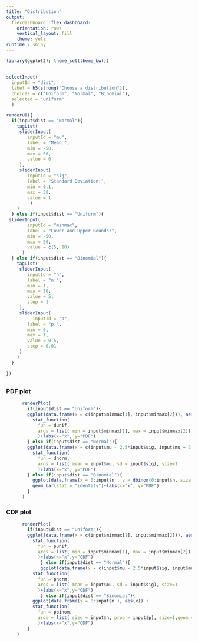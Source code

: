 ```yaml
---
title: "Distribution"
output: 
  flexdashboard::flex_dashboard:
    orientation: rows
    vertical_layout: fill
    theme: yeti
runtime : shiny
---
```


```r
library(ggplot2); theme_set(theme_bw())
```

## {.sidebar}

```r
selectInput( 
  inputId = "dist",
  label = h5(strong("Choose a distribution")),
  choices = c("Uniform", "Normal", "Binomial"),
  selected = "Uniform"
  )

renderUI({
  if(input$dist == "Normal"){
    tagList(
     sliderInput(
        inputId = "mu",
        label = "Mean:",
        min = -50,
        max = 50,
        value = 0
     ),
     sliderInput(
        inputId = "sig",
        label = "Standard Deviation:",
        min = 0.1,
        max = 30,
        value = 1
         )
    )
  } else if(input$dist == "Uniform"){
 sliderInput(
        inputId = "minmax",
        label = "Lower and Upper Bounds:",
        min = -50,
        max = 50,
        value = c(5, 10)
      )
  } else if(input$dist == "Binomial"){
    tagList(
     sliderInput(
        inputId = "n",
        label = "n:",
        min = 1,
        max = 50,
        value = 5,
        step = 1
     ),
     sliderInput(
          inputId = "p",
        label = "p:",
        min = 0,
        max = 1,
        value = 0.5,
        step = 0.01
     )
    )
  }
    
})
```

##


### PDF plot

```r
      renderPlot(
        if(input$dist == "Uniform"){
        ggplot(data.frame(x = c(input$minmax[1], input$minmax[2])), aes(x)) +
          stat_function(
            fun = dunif,
            args = list( min = input$minmax[1], max = input$minmax[2]), size=1
            )+labs(x="x", y="PDF")
        } else if(input$dist == "Normal"){
        ggplot(data.frame(x = c(input$mu - 2.5*input$sig, input$mu + 2.5*input$sig)), aes(x)) +
          stat_function(
            fun = dnorm,
            args = list( mean = input$mu, sd = input$sig), size=1
            )+labs(x="x", y="PDF")
        } else if(input$dist == "Binomial"){
          ggplot(data.frame(x = 0:input$n , y = dbinom(0:input$n, size = input$n, prob=input$p)), aes(as.factor(x),y)) +
          geom_bar(stat = "identity")+labs(x="x", y="PDF")
        }
      )
```


### CDF plot

```r
      renderPlot(
        if(input$dist == "Uniform"){
        ggplot(data.frame(x = c(input$minmax[1], input$minmax[2])), aes(x)) +
          stat_function(
            fun = punif,
            args = list( min = input$minmax[1], max = input$minmax[2]), size=1
            )+labs(x="x",y="CDF")
             } else if(input$dist == "Normal"){
             ggplot(data.frame(x = c(input$mu - 2.5*input$sig, input$mu + 2.5*input$sig)), aes(x)) +
          stat_function(
            fun = pnorm,
            args = list( mean = input$mu, sd = input$sig), size=1
            )+labs(x="x",y="CDF")
             } else if(input$dist == "Binomial"){
          ggplot(data.frame(x = 0:input$n ), aes(x)) +
          stat_function(
            fun = pbinom,
            args = list( size = input$n, prob = input$p), size=1,geom = "step"
            )+labs(x="x",y="CDF")
        }
    )

```


